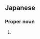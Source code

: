 ==Japanese==
{{ja-kanjitab|ま|す|お}}

===Proper noun===
{{ja-pos|proper|ますお}}

# {{given name|male|lang=ja|sort=ますお}}